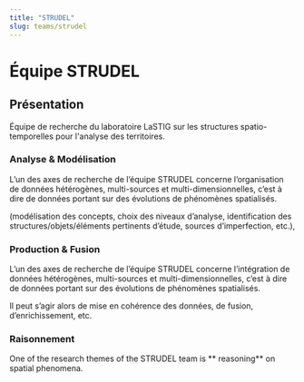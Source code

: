 ```yaml
---
title: "STRUDEL"
slug: teams/strudel
---
```

# Équipe STRUDEL
<LocalMenu />


## Présentation
Équipe de recherche du laboratoire LaSTIG sur les structures spatio-temporelles pour l'analyse des territoires.


### Analyse & Modélisation

L’un des axes de recherche de l’équipe STRUDEL concerne l’organisation de données hétérogènes, multi-sources et multi-dimensionnelles, c’est à dire de données portant sur des évolutions de phénomènes spatialisés.

(modélisation des concepts, choix des niveaux d’analyse, identification des structures/objets/éléments pertinents d’étude, sources d’imperfection, etc.),


### Production & Fusion

L’un des axes de recherche de l’équipe STRUDEL concerne l’intégration de données hétérogènes, multi-sources et multi-dimensionnelles, c’est à dire de données portant sur des évolutions de phénomènes spatialisés.

Il peut s’agir alors de mise en cohérence des données, de fusion, d’enrichissement, etc.


### Raisonnement

One of the research themes of the STRUDEL team is ** reasoning** on spatial phenomena.
